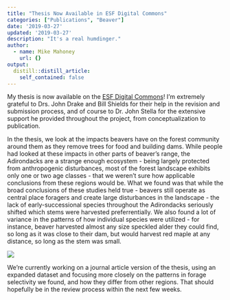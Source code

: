 ```yaml
---
title: "Thesis Now Available in ESF Digital Commons"
categories: ["Publications", "Beaver"]
date: '2019-03-27'
updated: '2019-03-27'
description: "It's a real humdinger."
author:
  - name: Mike Mahoney
    url: {}
output:
  distill::distill_article:
    self_contained: false
---
```


My thesis is now available on the [ESF Digital Commons](https://digitalcommons.esf.edu/honors/141/)! I'm extremely grateful to Drs. John Drake and Bill Shields for their help in the revision and submission process, and of course to Dr. John Stella for the extensive support he provided throughout the project, from conceptualization to publication.

In the thesis, we look at the impacts beavers have on the forest community around them as they remove trees for food and building dams. While people had looked at these impacts in other parts of beaver's range, the Adirondacks are a strange enough ecosystem - being largely protected from anthropogenic disturbances, most of the forest landscape exhibits only one or two age classes - that we weren't sure how applicable conclusions from these regions would be. What we found was that while the broad conclusions of these studies held true - beavers still operate as central place foragers and create large disturbances in the landscape - the lack of early-successional species throughout the Adirondacks seriously shifted which stems were harvested preferrentially. We also found a lot of variance in the patterns of how individual species were utilized - for instance, beaver harvested almost any size speckled alder they could find, so long as it was close to their dam, but would harvest red maple at any distance, so long as the stem was small.

![](Wireframes.png)

We're currently working on a journal article version of the thesis, using an expanded dataset and focusing more closely on the patterns in forage selectivity we found, and how they differ from other regions. That should hopefully be in the review process within the next few weeks.
